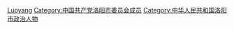 [[Category:河南省地级市市委书记|Luoyang]]
[[Category:中国共产党洛阳市委员会成员|Category:中国共产党洛阳市委员会成员]]
[[Category:中华人民共和国洛阳市政治人物|Category:中华人民共和国洛阳市政治人物]]